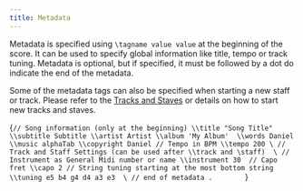 ```yaml
---
title: Metadata
---
```



Metadata is specified using `\tagname value value` at the beginning of the score. 
It can be used to specify global information like title, tempo or track tuning.
Metadata is optional, but if specified, it must be followed by a dot do indicate the end
of the metadata. 

Some of the metadata tags can also be specified when starting a new staff or track. Please refer to the [Tracks and Staves](/docs/alphatex/tracks-staves) or details on how to start new tracks and staves. 

<AlphaTexSample>{`
// Song information (only at the beginning)
    \\title "Song Title"
    \\subtitle Subtitle
    \\artist Artist
    \\album 'My Album' 
    \\words Daniel
    \\music alphaTab
    \\copyright Daniel
    // Tempo in BPM
    \\tempo 200
\
// Track and Staff Settings (can be used after \\track and \staff) 
\
    // Instrument as General Midi number or name
    \\instrument 30 
    // Capo fret
    \\capo 2
    // String tuning starting at the most bottom string
    \\tuning e5 b4 g4 d4 a3 e3 
\
// end of metadata
.        
`}</AlphaTexSample>
